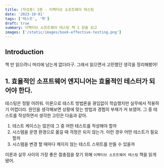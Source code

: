 ```yaml
---
title: (작성중) 1편 - 이펙티브 소프트웨어 테스팅
date: '2023-10-01'
tags: ['테스트', '책']
draft: true
summary: 이펙티브 소프트웨어 테스팅 책 1 장을 읽고
images: ['/static/images/book-effective-testing.png']
---
```


## Introduction

책 만 읽으려니 머리에 남는게 없더라구. 그래서 읽으면서 고민했던 생각을 정리해봤어!

<TOCInline toc={props.toc} exclude="Introduction" />

## 1. 효율적인 소프트웨어 엔지니어는 효율적인 테스터가 되어야 한다.

테스팅은 정말 어려워. 이론으로 테스트 방법론을 끊임없이 학습했지만 실무에서 적용하기 어렵더라.
원인을 생각해보면 상황에 맞는 방법과 경험의 부재가 커 보였어.
그 중 테스트를 작성하면서 생각한 고민은 다음과 같아.

1. 테스트 케이스는 많은데 그 중 어떤 테스트를 작성해야 할까
2. 시스템을 운영 환경으로 옮길 때 걱정은 되지 않는가. 이런 경우 어떤 테스트가 필요할까
3. 시스템을 변경 할 때마다 깨지지 않는 테스트 스위트를 만들 수 있을까


이론과 실무 사이의 가장 좋은 절충점을 찾기 위해 `이펙티브 소프트웨어 테스팅` 책을 읽게 됐어.

